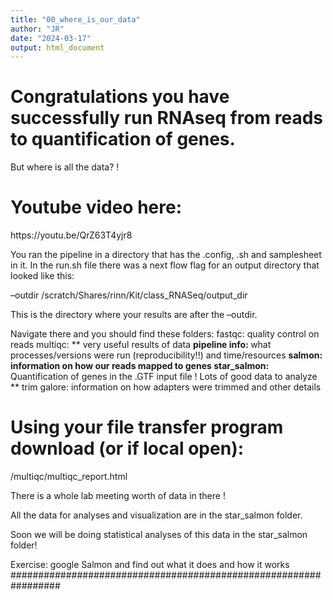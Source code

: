 ```yaml
---
title: "00_where_is_our_data"
author: "JR"
date: "2024-03-17"
output: html_document
---
```


# Congratulations you have successfully run RNAseq from reads to quantification of genes.

But where is all the data? !

# Youtube video here:
https://youtu.be/QrZ63T4yjr8

You ran the pipeline in a directory that has the .config, .sh and samplesheet in it. In the 
run.sh file there was a next flow flag for an output directory that looked like this:

--outdir /scratch/Shares/rinn/Kit/class_RNASeq/output_dir \

This is the directory where your results are after the --outdir.

Navigate there and you should find these folders:
fastqc: quality control on reads 
multiqc: ** very useful results of data **
pipeline info: ** what processes/versions were run (reproducibility!!) and time/resources **
salmon: information on how our reads mapped to genes
star_salmon: ** Quantification of genes in the .GTF input file ! Lots of good data to analyze **
trim galore: information on how adapters were trimmed and other details

# Using your file transfer program download (or if local open):
/multiqc/multiqc_report.html

There is a whole lab meeting worth of data in there !

All the data for analyses and visualization are in the star_salmon folder.

Soon we will be doing statistical analyses of this data in the star_salmon folder!

#################################################################
Exercise: google Salmon and find out what it does and how it works
#################################################################